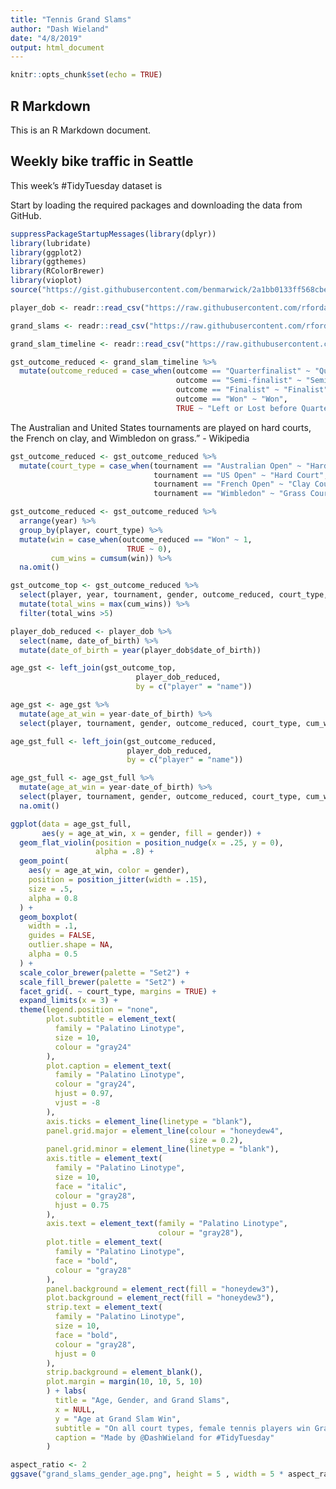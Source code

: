 ```yaml
---
title: "Tennis Grand Slams"
author: "Dash Wieland"
date: "4/8/2019"
output: html_document
---
```


```r
knitr::opts_chunk$set(echo = TRUE)
```

## R Markdown

This is an R Markdown document. 

## Weekly bike traffic in Seattle
This week's #TidyTuesday dataset is 

Start by loading the required packages and downloading the data from GitHub. 

```r
suppressPackageStartupMessages(library(dplyr))
library(lubridate)
library(ggplot2)
library(ggthemes)
library(RColorBrewer)
library(vioplot)
source("https://gist.githubusercontent.com/benmarwick/2a1bb0133ff568cbe28d/raw/fb53bd97121f7f9ce947837ef1a4c65a73bffb3f/geom_flat_violin.R")
```

```r
player_dob <- readr::read_csv("https://raw.githubusercontent.com/rfordatascience/tidytuesday/master/data/2019/2019-04-09/player_dob.csv")

grand_slams <- readr::read_csv("https://raw.githubusercontent.com/rfordatascience/tidytuesday/master/data/2019/2019-04-09/grand_slams.csv")

grand_slam_timeline <- readr::read_csv("https://raw.githubusercontent.com/rfordatascience/tidytuesday/master/data/2019/2019-04-09/grand_slam_timeline.csv")
```


```r
gst_outcome_reduced <- grand_slam_timeline %>% 
  mutate(outcome_reduced = case_when(outcome == "Quarterfinalist" ~ "Quarterfinalist",
                                     outcome == "Semi-finalist" ~ "Semi-finalist",
                                     outcome == "Finalist" ~ "Finalist",
                                     outcome == "Won" ~ "Won", 
                                     TRUE ~ "Left or Lost before Quarterfinals"))
```

The Australian and United States tournaments are played on hard courts, the French on clay, and Wimbledon on grass." - Wikipedia
```r
gst_outcome_reduced <- gst_outcome_reduced %>%
  mutate(court_type = case_when(tournament == "Australian Open" ~ "Hard Court",
                                tournament == "US Open" ~ "Hard Court",
                                tournament == "French Open" ~ "Clay Court",
                                tournament == "Wimbledon" ~ "Grass Court"))
```


```r
gst_outcome_reduced <- gst_outcome_reduced %>%
  arrange(year) %>%
  group_by(player, court_type) %>%
  mutate(win = case_when(outcome_reduced == "Won" ~ 1,
                          TRUE ~ 0),
         cum_wins = cumsum(win)) %>%
  na.omit()
```

```r
gst_outcome_top <- gst_outcome_reduced %>%
  select(player, year, tournament, gender, outcome_reduced, court_type, cum_wins) %>%
  mutate(total_wins = max(cum_wins)) %>%
  filter(total_wins >5) 
```

```r
player_dob_reduced <- player_dob %>%
  select(name, date_of_birth) %>%
  mutate(date_of_birth = year(player_dob$date_of_birth))
```

```r
age_gst <- left_join(gst_outcome_top,
                            player_dob_reduced,
                            by = c("player" = "name"))
```

```r
age_gst <- age_gst %>%
  mutate(age_at_win = year-date_of_birth) %>%
  select(player, tournament, gender, outcome_reduced, court_type, cum_wins, age_at_win)
```

```r
age_gst_full <- left_join(gst_outcome_reduced,
                          player_dob_reduced, 
                          by = c("player" = "name"))
```

```r
age_gst_full <- age_gst_full %>%
  mutate(age_at_win = year-date_of_birth) %>%
  select(player, tournament, gender, outcome_reduced, court_type, cum_wins, age_at_win) %>%
  na.omit()
```


```r
ggplot(data = age_gst_full,
       aes(y = age_at_win, x = gender, fill = gender)) +
  geom_flat_violin(position = position_nudge(x = .25, y = 0),
                   alpha = .8) +
  geom_point(
    aes(y = age_at_win, color = gender),
    position = position_jitter(width = .15),
    size = .5,
    alpha = 0.8
  ) +
  geom_boxplot(
    width = .1,
    guides = FALSE,
    outlier.shape = NA,
    alpha = 0.5
  ) + 
  scale_color_brewer(palette = "Set2") +
  scale_fill_brewer(palette = "Set2") +
  facet_grid(. ~ court_type, margins = TRUE) +
  expand_limits(x = 3) +
  theme(legend.position = "none",
        plot.subtitle = element_text(
          family = "Palatino Linotype",
          size = 10,
          colour = "gray24"
        ),
        plot.caption = element_text(
          family = "Palatino Linotype",
          colour = "gray24",
          hjust = 0.97, 
          vjust = -8
        ),
        axis.ticks = element_line(linetype = "blank"),
        panel.grid.major = element_line(colour = "honeydew4",
                                        size = 0.2),
        panel.grid.minor = element_line(linetype = "blank"),
        axis.title = element_text(
          family = "Palatino Linotype",
          size = 10,
          face = "italic",
          colour = "gray28",
          hjust = 0.75
        ),
        axis.text = element_text(family = "Palatino Linotype",
                                 colour = "gray28"),
        plot.title = element_text(
          family = "Palatino Linotype",
          face = "bold",
          colour = "gray28"
        ),
        panel.background = element_rect(fill = "honeydew3"),
        plot.background = element_rect(fill = "honeydew3"),
        strip.text = element_text(
          family = "Palatino Linotype",
          size = 10,
          face = "bold",
          colour = "gray28",
          hjust = 0
        ),
        strip.background = element_blank(),
        plot.margin = margin(10, 10, 5, 10)
        ) + labs(
          title = "Age, Gender, and Grand Slams",
          x = NULL,
          y = "Age at Grand Slam Win",
          subtitle = "On all court types, female tennis players win Grand Slams slightly younger \non average than males, but also win more Grand Slams at older ages.",
          caption = "Made by @DashWieland for #TidyTuesday"
        )
```

```r
aspect_ratio <- 2
ggsave("grand_slams_gender_age.png", height = 5 , width = 5 * aspect_ratio)
```





